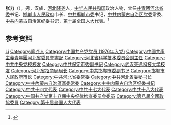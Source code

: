 {{Otheruses|other=名为张力的其他事物|张力 (消歧义)}}

'''张力'''（{{bd|1955年|9月|}}），男，汉族，[[河北|河北]][[隆尧|隆尧]]人，[[中华人民共和国|中华人民共和国]]政治人物，曾任[[共青团河北省委|共青团河北省委]]书记、[[邯郸市人民政府|邯郸市人民政府]]市长、[[中共邯郸市委|中共邯郸市委]]书记，[[中共内蒙古自治区党委|中共内蒙古自治区党委]]常委、[[中共内蒙古自治区纪委|中共内蒙古自治区纪委]]书记，[[第十届全国人大代表|第十届全国人大代表]]。<ref>{{Cite web|title=张力——书记|url=http://www.ccdi.gov.cn/special/jctxlbd/nmg/ldjg_nmg/sj_nmg/201401/t20140126_17821.html|accessdate=2020-12-23|work=中央纪委监察部}}</ref>

== 参考资料 ==
{{reflist}}

{{中国人物小作品}}
{{各省级行政区团委书记}}

{{Authority control}}
{{DEFAULTSORT:Zhang张}}
[[Category:张姓|Li]]
[[Category:隆尧人|Category:隆尧人]]
[[Category:中国共产党党员_(1976年入党)|Category:中国共产党党员 (1976年入党)]]
[[Category:中國共產主義青年團河北省委員會書記|Category:中國共產主義青年團河北省委員會書記]]
[[Category:河北省科学技术委员会副主任|Category:河北省科学技术委员会副主任]]
[[Category:中共中央党校校友|Category:中共中央党校校友]]
[[Category:中共保定市委副书记|Category:中共保定市委副书记]]
[[Category:武汉交通科技大学校友|Category:武汉交通科技大学校友]]
[[Category:河北省招商局局长|Category:河北省招商局局长]]
[[Category:中共邯郸市委副书记|Category:中共邯郸市委副书记]]
[[Category:邯郸市人民政府市长|Category:邯郸市人民政府市长]]
[[Category:中共河北省委常委|Category:中共河北省委常委]]
[[Category:中共河北省委秘书长|Category:中共河北省委秘书长]]
[[Category:中共內蒙古自治區黨委常委|Category:中共內蒙古自治區黨委常委]]
[[Category:中共内蒙古自治区纪委书记|Category:中共内蒙古自治区纪委书记]]
[[Category:中共十四大代表|Category:中共十四大代表]]
[[Category:中共十七大代表|Category:中共十七大代表]]
[[Category:中共十八大代表|Category:中共十八大代表]]
[[Category:中国共产党第十八届中央纪律检查委员会委员|Category:中国共产党第十八届中央纪律检查委员会委员]]
[[Category:第八屆全國政協委員|Category:第八屆全國政協委員]]
[[Category:第十届全国人大代表|Category:第十届全国人大代表]]